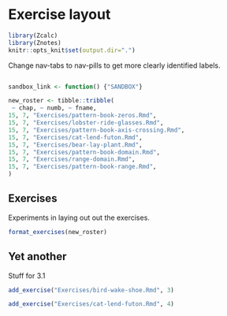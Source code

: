 # Exercise layout 

```r
library(Zcalc)
library(Znotes)
knitr::opts_knit$set(output.dir=".")
```

Change nav-tabs to nav-pills to get more clearly identified labels.

```r

```

```r
sandbox_link <- function() {"SANDBOX"}

new_roster <- tibble::tribble(
 ~ chap, ~ numb, ~ fname,
15, 7, "Exercises/pattern-book-zeros.Rmd",
15, 7, "Exercises/lobster-ride-glasses.Rmd",
15, 7, "Exercises/pattern-book-axis-crossing.Rmd",
15, 7, "Exercises/cat-lend-futon.Rmd",
15, 7, "Exercises/bear-lay-plant.Rmd",
15, 7, "Exercises/pattern-book-domain.Rmd",
15, 7, "Exercises/range-domain.Rmd",
15, 7, "Exercises/pattern-book-range.Rmd",
)
```



## Exercises

Experiments in laying out out the exercises.

::: {.panel-tabset}

```r
format_exercises(new_roster) 
```

## Yet another

Stuff for 3.1

::: 
<!-- end of exercise tabset -->

```r
add_exercise("Exercises/bird-wake-shoe.Rmd", 3)
```

```r
add_exercise("Exercises/cat-lend-futon.Rmd", 4)
```




